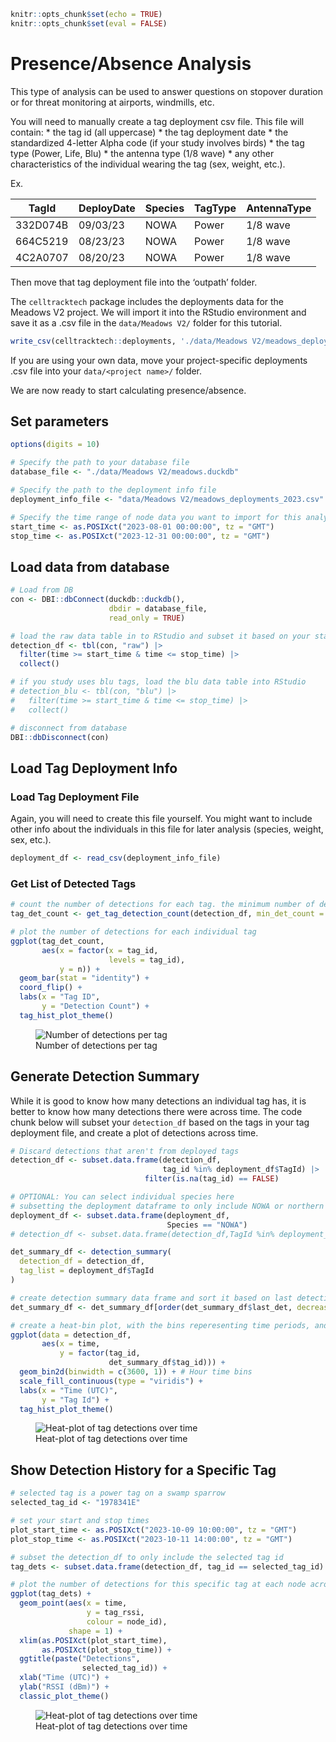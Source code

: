 
```r
knitr::opts_chunk$set(echo = TRUE)
knitr::opts_chunk$set(eval = FALSE)
```

# Presence/Absence Analysis

This type of analysis can be used to answer questions on stopover duration or for threat monitoring at airports, windmills, etc.

You will need to manually create a tag deployment csv file. This file will contain:
* the tag id (all uppercase)
* the tag deployment date
* the standardized 4-letter Alpha code (if your study involves birds)
* the tag type (Power, Life, Blu)
* the antenna type (1/8 wave)
* any other characteristics of the individual wearing the tag (sex, weight, etc.).

Ex.

|TagId|DeployDate|Species|TagType|AntennaType|
|-----|----------|-------|-------|-----------|
|332D074B|09/03/23|NOWA|Power|1/8 wave|
|664C5219|08/23/23|NOWA|Power|1/8 wave|
|4C2A0707|08/20/23|NOWA|Power|1/8 wave|

Then move that tag deployment file into the 'outpath' folder.

The `celltracktech` package includes the deployments data for the Meadows V2 project. We will import it into the RStudio environment and save it as a .csv file in the `data/Meadows V2/` folder for this tutorial. 

```r
write_csv(celltracktech::deployments, './data/Meadows V2/meadows_deployments_2023.csv')
```

If you are using your own data, move your project-specific deployments .csv file into your `data/<project name>/` folder.

We are now ready to start calculating presence/absence.

## Set parameters
```r
options(digits = 10)

# Specify the path to your database file
database_file <- "./data/Meadows V2/meadows.duckdb"

# Specify the path to the deployment info file
deployment_info_file <- "data/Meadows V2/meadows_deployments_2023.csv"

# Specify the time range of node data you want to import for this analysis
start_time <- as.POSIXct("2023-08-01 00:00:00", tz = "GMT")
stop_time <- as.POSIXct("2023-12-31 00:00:00", tz = "GMT")
```

## Load data from database
```r
# Load from DB
con <- DBI::dbConnect(duckdb::duckdb(), 
                      dbdir = database_file, 
                      read_only = TRUE)

# load the raw data table in to RStudio and subset it based on your start and stop times
detection_df <- tbl(con, "raw") |> 
  filter(time >= start_time & time <= stop_time) |>
  collect()

# if you study uses blu tags, load the blu data table into RStudio
# detection_blu <- tbl(con, "blu") |> 
#   filter(time >= start_time & time <= stop_time) |>
#   collect()

# disconnect from database
DBI::dbDisconnect(con)
```

## Load Tag Deployment Info

### Load Tag Deployment File

Again, you will need to create this file yourself. You might want to include other info about the individuals in this file for later analysis (species, weight, sex, etc.).

```r
deployment_df <- read_csv(deployment_info_file)
```

### Get List of Detected Tags
```r
# count the number of detections for each tag. the minimum number of detections to be included in this dataframe is 250000. You can set the `min_det_count` to whatever is appropriate for your study.
tag_det_count <- get_tag_detection_count(detection_df, min_det_count = 250000)

# plot the number of detections for each individual tag
ggplot(tag_det_count, 
       aes(x = factor(x = tag_id,
                      levels = tag_id), 
           y = n)) +
  geom_bar(stat = "identity") +
  coord_flip() +
  labs(x = "Tag ID", 
       y = "Detection Count") +
  tag_hist_plot_theme()
```
![Number of detections per tag](images/presence_absence_detected_tags_histogram.png)

## Generate Detection Summary

While it is good to know how many detections an individual tag has, it is better to know how many detections there were across time. The code chunk below will subset your `detection_df` based on the tags in your tag deployment file, and create a plot of detections across time.
```r
# Discard detections that aren't from deployed tags
detection_df <- subset.data.frame(detection_df, 
                                  tag_id %in% deployment_df$TagId) |>
                              filter(is.na(tag_id) == FALSE)

# OPTIONAL: You can select individual species here
# subsetting the deployment dataframe to only include NOWA or northern waterthrush
deployment_df <- subset.data.frame(deployment_df,
                                   Species == "NOWA")
# detection_df <- subset.data.frame(detection_df,TagId %in% deployment_df$TagId)

det_summary_df <- detection_summary(
  detection_df = detection_df,
  tag_list = deployment_df$TagId
)

# create detection summary data frame and sort it based on last detection date
det_summary_df <- det_summary_df[order(det_summary_df$last_det, decreasing = TRUE), ]

# create a heat-bin plot, with the bins reperesenting time periods, and the color representing the number of detections
ggplot(data = detection_df, 
       aes(x = time, 
           y = factor(tag_id, 
                      det_summary_df$tag_id))) +
  geom_bin2d(binwidth = c(3600, 1)) + # Hour time bins
  scale_fill_continuous(type = "viridis") +
  labs(x = "Time (UTC)", 
       y = "Tag Id") +
  tag_hist_plot_theme()
```
![Heat-plot of tag detections over time](images/presence_absence_detections_heat_bin.png)


## Show Detection History for a Specific Tag

```r
# selected tag is a power tag on a swamp sparrow
selected_tag_id <- "1978341E"

# set your start and stop times
plot_start_time <- as.POSIXct("2023-10-09 10:00:00", tz = "GMT")
plot_stop_time <- as.POSIXct("2023-10-11 14:00:00", tz = "GMT")

# subset the detection_df to only include the selected tag id
tag_dets <- subset.data.frame(detection_df, tag_id == selected_tag_id)

# plot the number of detections for this specific tag at each node across time
ggplot(tag_dets) +
  geom_point(aes(x = time, 
                 y = tag_rssi, 
                 colour = node_id), 
             shape = 1) +
  xlim(as.POSIXct(plot_start_time), 
       as.POSIXct(plot_stop_time)) +
  ggtitle(paste("Detections", 
                selected_tag_id)) +
  xlab("Time (UTC)") +
  ylab("RSSI (dBm)") +
  classic_plot_theme()
```
![Heat-plot of tag detections over time](images/presence_absence_detections_over_time_specific_tag.png)
